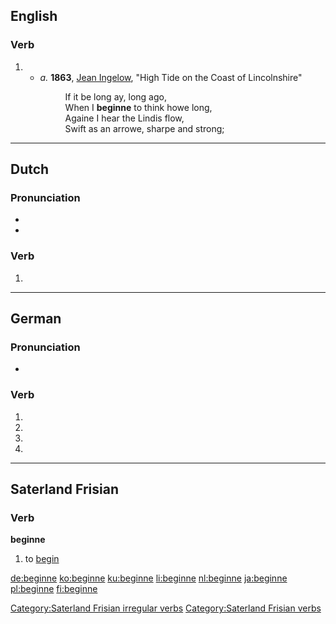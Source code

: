 ==English==

===Verb===
{{head|en|verb}}

# {{obsolete spelling of|begin}}
#* ''a.'' '''1863''', [[w:Jean Ingelow|Jean Ingelow]], "High Tide on the Coast of Lincolnshire"
#*: If it be long ay, long ago,
#*: When I '''beginne''' to think howe long,
#*: Againe I hear the Lindis flow,
#*: Swift as an arrowe, sharpe and strong;

----

==Dutch==

===Pronunciation===
* {{IPA|/bəˈɣɪnə/|lang=nl}}
* {{audio|Nl-beginne.ogg|Audio}}

===Verb===
{{nl-verb-form}}

# {{nl-verb form of|n=sg|t=pres|m=subj|beginnen}}

----

==German==

===Pronunciation===
* {{IPA|/bəˈgɪnə/|lang=de}}

===Verb===
{{head|de}}

# {{de-verb form of|beginnen|1|s|g}}
# {{de-verb form of|beginnen|1|s|k1}}
# {{de-verb form of|beginnen|3|s|k1}}
# {{de-verb form of|beginnen|i|s}}

----

==Saterland Frisian==

===Verb===
'''beginne'''

# to [[begin]]

[[Category:Saterland Frisian irregular verbs]]
[[Category:Saterland Frisian verbs]]

[[de:beginne]]
[[ko:beginne]]
[[ku:beginne]]
[[li:beginne]]
[[nl:beginne]]
[[ja:beginne]]
[[pl:beginne]]
[[fi:beginne]]